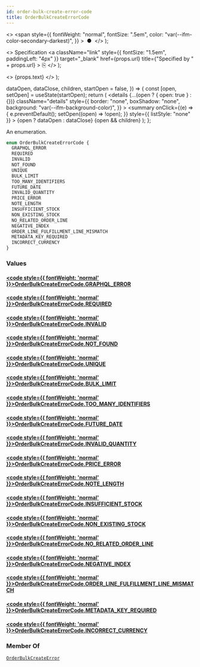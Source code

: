 ```yaml
---
id: order-bulk-create-error-code
title: OrderBulkCreateErrorCode
---
```


  <>
    <span
      style={{
        fontWeight: "normal",
        fontSize: ".5em",
        color: "var(--ifm-color-secondary-darkest)",
      }}
    >
      &nbsp;●&nbsp;
    </span>
  </>
);

  <>
    Specification
    <a
      className="link"
      style={{ fontSize: "1.5em", paddingLeft: "4px" }}
      target="\_blank"
      href={props.url}
      title={"Specified by " + props.url}
    >
      ⎘
    </a>
  </>
);

  <>
    <span className={props.class}>{props.text}</span>
  </>
);


  dataOpen,
  dataClose,
  children,
  startOpen = false,
}) => {
  const [open, setOpen] = useState(startOpen);
  return (
    <details
      {...(open ? { open: true } : {})}
      className="details"
      style={{
        border: "none",
        boxShadow: "none",
        background: "var(--ifm-background-color)",
      }}
    >
      <summary
        onClick={(e) => {
          e.preventDefault();
          setOpen((open) => !open);
        }}
        style={{ listStyle: "none" }}
      >
        {open ? dataOpen : dataClose}
      </summary>
      {open && children}
    </details>
  );
};

An enumeration.

```graphql
enum OrderBulkCreateErrorCode {
  GRAPHQL_ERROR
  REQUIRED
  INVALID
  NOT_FOUND
  UNIQUE
  BULK_LIMIT
  TOO_MANY_IDENTIFIERS
  FUTURE_DATE
  INVALID_QUANTITY
  PRICE_ERROR
  NOTE_LENGTH
  INSUFFICIENT_STOCK
  NON_EXISTING_STOCK
  NO_RELATED_ORDER_LINE
  NEGATIVE_INDEX
  ORDER_LINE_FULFILLMENT_LINE_MISMATCH
  METADATA_KEY_REQUIRED
  INCORRECT_CURRENCY
}
```

### Values

#### [<code style={{ fontWeight: 'normal' }}>OrderBulkCreateErrorCode.<b>GRAPHQL_ERROR</b></code>](#)

>

#### [<code style={{ fontWeight: 'normal' }}>OrderBulkCreateErrorCode.<b>REQUIRED</b></code>](#)

>

#### [<code style={{ fontWeight: 'normal' }}>OrderBulkCreateErrorCode.<b>INVALID</b></code>](#)

>

#### [<code style={{ fontWeight: 'normal' }}>OrderBulkCreateErrorCode.<b>NOT_FOUND</b></code>](#)

>

#### [<code style={{ fontWeight: 'normal' }}>OrderBulkCreateErrorCode.<b>UNIQUE</b></code>](#)

>

#### [<code style={{ fontWeight: 'normal' }}>OrderBulkCreateErrorCode.<b>BULK_LIMIT</b></code>](#)

>

#### [<code style={{ fontWeight: 'normal' }}>OrderBulkCreateErrorCode.<b>TOO_MANY_IDENTIFIERS</b></code>](#)

>

#### [<code style={{ fontWeight: 'normal' }}>OrderBulkCreateErrorCode.<b>FUTURE_DATE</b></code>](#)

>

#### [<code style={{ fontWeight: 'normal' }}>OrderBulkCreateErrorCode.<b>INVALID_QUANTITY</b></code>](#)

>

#### [<code style={{ fontWeight: 'normal' }}>OrderBulkCreateErrorCode.<b>PRICE_ERROR</b></code>](#)

>

#### [<code style={{ fontWeight: 'normal' }}>OrderBulkCreateErrorCode.<b>NOTE_LENGTH</b></code>](#)

>

#### [<code style={{ fontWeight: 'normal' }}>OrderBulkCreateErrorCode.<b>INSUFFICIENT_STOCK</b></code>](#)

>

#### [<code style={{ fontWeight: 'normal' }}>OrderBulkCreateErrorCode.<b>NON_EXISTING_STOCK</b></code>](#)

>

#### [<code style={{ fontWeight: 'normal' }}>OrderBulkCreateErrorCode.<b>NO_RELATED_ORDER_LINE</b></code>](#)

>

#### [<code style={{ fontWeight: 'normal' }}>OrderBulkCreateErrorCode.<b>NEGATIVE_INDEX</b></code>](#)

>

#### [<code style={{ fontWeight: 'normal' }}>OrderBulkCreateErrorCode.<b>ORDER_LINE_FULFILLMENT_LINE_MISMATCH</b></code>](#)

>

#### [<code style={{ fontWeight: 'normal' }}>OrderBulkCreateErrorCode.<b>METADATA_KEY_REQUIRED</b></code>](#)

>

#### [<code style={{ fontWeight: 'normal' }}>OrderBulkCreateErrorCode.<b>INCORRECT_CURRENCY</b></code>](#)

>

### Member Of

[`OrderBulkCreateError`](../../../api-reference/orders/objects/order-bulk-create-error) <Badge class="badge badge--secondary" text="object"/>
